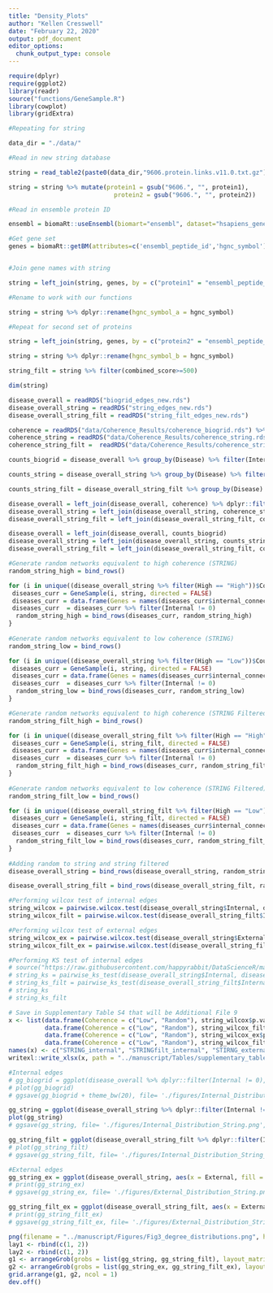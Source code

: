 ```yaml
---
title: "Density_Plots"
author: "Kellen Cresswell"
date: "February 22, 2020"
output: pdf_document
editor_options: 
  chunk_output_type: console
---
```


```r
require(dplyr)
require(ggplot2)
library(readr)
source("functions/GeneSample.R")
library(cowplot)
library(gridExtra)
```

```r
#Repeating for string

data_dir = "./data/"

#Read in new string database

string = read_table2(paste0(data_dir,"9606.protein.links.v11.0.txt.gz"))

string = string %>% mutate(protein1 = gsub("9606.", "", protein1), 
                             protein2 = gsub("9606.", "", protein2))

#Read in ensemble protein ID

ensembl = biomaRt::useEnsembl(biomart="ensembl", dataset="hsapiens_gene_ensembl", mirror = "www")

#Get gene set
genes = biomaRt::getBM(attributes=c('ensembl_peptide_id','hgnc_symbol'), mart = ensembl)


#Join gene names with string

string = left_join(string, genes, by = c("protein1" = "ensembl_peptide_id", "protein2" = "ensembl_peptide_id"))

#Rename to work with our functions

string = string %>% dplyr::rename(hgnc_symbol_a = hgnc_symbol)

#Repeat for second set of proteins

string = left_join(string, genes, by = c("protein2" = "ensembl_peptide_id"))

string = string %>% dplyr::rename(hgnc_symbol_b = hgnc_symbol)

string_filt = string %>% filter(combined_score>=500)

dim(string)
```

```r
disease_overall = readRDS("biogrid_edges_new.rds")
disease_overall_string = readRDS("string_edges_new.rds")
disease_overall_string_filt = readRDS("string_filt_edges_new.rds")
```

```r
coherence = readRDS("data/Coherence_Results/coherence_biogrid.rds") %>% dplyr::mutate(High = ifelse(Coherence>.85, "High", ifelse(Coherence<.58, "Low", "Neither"))) %>% dplyr::select(Disease, High)
coherence_string = readRDS("data/Coherence_Results/coherence_string.rds") %>% dplyr::mutate(High = ifelse(Coherence>.85, "High", ifelse(Coherence<.58, "Low", "Neither"))) %>% dplyr::select(Disease, High)
coherence_string_filt =  readRDS("data/Coherence_Results/coherence_string_filt.rds") %>% dplyr::mutate(High = ifelse(Coherence>.85, "High", ifelse(Coherence<.58, "Low", "Neither"))) %>% dplyr::select(Disease, High)
```

```r
counts_biogrid = disease_overall %>% group_by(Disease) %>% filter(Internal !=0) %>% summarise(Count = n())

counts_string = disease_overall_string %>% group_by(Disease) %>% filter(Internal !=0) %>% summarise(Count = n())

counts_string_filt = disease_overall_string_filt %>% group_by(Disease) %>% filter(Internal !=0) %>% summarise(Count = n())
```

```r
disease_overall = left_join(disease_overall, coherence) %>% dplyr::filter(High %in% c("High", "Low"))
disease_overall_string = left_join(disease_overall_string, coherence_string)  %>% dplyr::filter(High %in% c("High", "Low"))
disease_overall_string_filt = left_join(disease_overall_string_filt, coherence_string_filt)  %>% dplyr::filter(High %in% c("High", "Low"))
```


```r
disease_overall = left_join(disease_overall, counts_biogrid)
disease_overall_string = left_join(disease_overall_string, counts_string)
disease_overall_string_filt = left_join(disease_overall_string_filt, counts_string_filt)

```

```r
#Generate random networks equivalent to high coherence (STRING)
random_string_high = bind_rows()

for (i in unique((disease_overall_string %>% filter(High == "High"))$Count)) {
 diseases_curr = GeneSample(i, string, directed = FALSE)
 diseases_curr = data.frame(Genes = names(diseases_curr$internal_connectivity), Internal = (diseases_curr$internal_connectivity), External = (diseases_curr$external_connectivity), Disease = "Random", Category = "Random", High = "Random", Count = i)
 diseases_curr  = diseases_curr %>% filter(Internal != 0)
  random_string_high = bind_rows(diseases_curr, random_string_high)
}
  
#Generate random networks equivalent to low coherence (STRING)
random_string_low = bind_rows()

for (i in unique((disease_overall_string %>% filter(High == "Low"))$Count)) {
 diseases_curr = GeneSample(i, string, directed = FALSE)
 diseases_curr = data.frame(Genes = names(diseases_curr$internal_connectivity), Internal = (diseases_curr$internal_connectivity), External = (diseases_curr$external_connectivity), Disease = "Random", Category = "Random", High = "Random", Count = i)
 diseases_curr  = diseases_curr %>% filter(Internal != 0)
  random_string_low = bind_rows(diseases_curr, random_string_low)
}

#Generate random networks equivalent to high coherence (STRING Filtered)
random_string_filt_high = bind_rows()

for (i in unique((disease_overall_string_filt %>% filter(High == "High"))$Count)) {
 diseases_curr = GeneSample(i, string_filt, directed = FALSE)
 diseases_curr = data.frame(Genes = names(diseases_curr$internal_connectivity), Internal = (diseases_curr$internal_connectivity), External = (diseases_curr$external_connectivity), Disease = "Random", Category = "Random", High = "Random", Count = i)
 diseases_curr  = diseases_curr %>% filter(Internal != 0)
  random_string_filt_high = bind_rows(diseases_curr, random_string_filt_high)
}
  
#Generate random networks equivalent to low coherence (STRING Filtered)
random_string_filt_low = bind_rows()

for (i in unique((disease_overall_string_filt %>% filter(High == "Low"))$Count)) {
 diseases_curr = GeneSample(i, string_filt, directed = FALSE)
 diseases_curr = data.frame(Genes = names(diseases_curr$internal_connectivity), Internal = (diseases_curr$internal_connectivity), External = (diseases_curr$external_connectivity), Disease = "Random", Category = "Random", High = "Random", Count = i)
 diseases_curr  = diseases_curr %>% filter(Internal != 0)
  random_string_filt_low = bind_rows(diseases_curr, random_string_filt_low)
}
  
#Adding random to string and string filtered
disease_overall_string = bind_rows(disease_overall_string, random_string_high, random_string_low)

disease_overall_string_filt = bind_rows(disease_overall_string_filt, random_string_filt_high, random_string_filt_low)
```

```r
#Performing wilcox test of internal edges
string_wilcox = pairwise.wilcox.test(disease_overall_string$Internal, disease_overall_string$High, "bonferroni")
string_wilcox_filt = pairwise.wilcox.test(disease_overall_string_filt$Internal, disease_overall_string_filt$High, "bonferroni")

#Performing wilcox test of external edges
string_wilcox_ex = pairwise.wilcox.test(disease_overall_string$External, disease_overall_string$High, "bonferroni")
string_wilcox_filt_ex = pairwise.wilcox.test(disease_overall_string_filt$External, disease_overall_string_filt$High, "bonferroni")

#Performing KS test of internal edges
# source("https://raw.githubusercontent.com/happyrabbit/DataScienceR/master/R/pairwise_ks_test.R")
# string_ks = pairwise_ks_test(disease_overall_string$Internal, disease_overall_string$High)
# string_ks_filt = pairwise_ks_test(disease_overall_string_filt$Internal, disease_overall_string_filt$High)
# string_ks
# string_ks_filt

# Save in Supplementary Table S4 that will be Additional File 9
x <- list(data.frame(Coherence = c("Low", "Random"), string_wilcox$p.value), 
          data.frame(Coherence = c("Low", "Random"), string_wilcox_filt$p.value), 
          data.frame(Coherence = c("Low", "Random"), string_wilcox_ex$p.value), 
          data.frame(Coherence = c("Low", "Random"), string_wilcox_filt_ex$p.value))
names(x) <- c("STRING_internal", "STRINGfilt_internal", "STIRNG_external",  "STIRNGfilt_external")
writexl::write_xlsx(x, path = "../manuscript/Tables/supplementary_table_S4.xlsx")
```

```r
#Internal edges 
# gg_biogrid = ggplot(disease_overall %>% dplyr::filter(Internal != 0), aes(x = Internal, fill = High)) + geom_density(alpha = 0.1) + labs(fill = "Coherence",x = "Internal Edges")
# plot(gg_biogrid)
# ggsave(gg_biogrid + theme_bw(20), file= './figures/Internal_Distribution_Biogrid.png', units = "in", width = 3.5, height = 2.5, scale = 2.8)

gg_string = ggplot(disease_overall_string %>% dplyr::filter(Internal != 0), aes(x = Internal, fill = High)) + geom_density(alpha = 0.3) + labs(fill = "Coherence", x = "Internal Edges", y = "Density") + xlim(0, 75) + theme_cowplot() + theme(legend.position = c(0.6, 0.6)) + ggtitle("STRING") + theme(plot.title = element_text(size=12, hjust = 0.5, margin = margin(t = 10, b = -10)))
plot(gg_string)
# ggsave(gg_string, file= './figures/Internal_Distribution_String.png', units = "in", width = 4, height = 3)

gg_string_filt = ggplot(disease_overall_string_filt %>% dplyr::filter(Internal != 0), aes(x = Internal, fill = High)) + geom_density(alpha = 0.3) + labs(fill = "Coherence", x = "Internal Edges", y = "Density") + xlim(0, 25) + theme_cowplot() + theme(legend.position = "none") + ggtitle("STRING Filtered") + theme(plot.title = element_text(size=12, hjust = 0.5, margin = margin(t = 10, b = -10)))
# plot(gg_string_filt)
# ggsave(gg_string_filt, file= './figures/Internal_Distribution_String_Filt.png', units = "in", width = 4, height = 3)

#External edges
gg_string_ex = ggplot(disease_overall_string, aes(x = External, fill = High)) + geom_density(alpha = 0.3) + labs(fill = "Coherence", x = "External Edges", y = "Density") + xlim(0, 4000) + theme_cowplot() + theme(legend.position = "none") + ggtitle("STRING") + theme(plot.title = element_text(size=12, hjust = 0.5, margin = margin(t = 10, b = -10)))
# print(gg_string_ex)
# ggsave(gg_string_ex, file= './figures/External_Distribution_String.png', units = "in", width = 4, height = 3)

gg_string_filt_ex = ggplot(disease_overall_string_filt, aes(x = External, fill = High)) + geom_density(alpha = 0.3) + labs(fill = "Coherence", x = "External Edges", y = "Density") + xlim(0, 500) + theme_cowplot() + theme(legend.position = "none") + ggtitle("STRING Filtered") + theme(plot.title = element_text(size=12, hjust = 0.5, margin = margin(t = 10, b = -10)))
# print(gg_string_filt_ex)
# ggsave(gg_string_filt_ex, file= './figures/External_Distribution_String_Filt.png', units = "in", width = 4, height = 3)

png(filename = "../manuscript/Figures/Fig3_degree_distributions.png", height = 5, width = 7, units = "in", res = 300)
lay1 <- rbind(c(1, 2))
lay2 <- rbind(c(1, 2))
g1 <- arrangeGrob(grobs = list(gg_string, gg_string_filt), layout_matrix = lay1)
g2 <- arrangeGrob(grobs = list(gg_string_ex, gg_string_filt_ex), layout_matrix = lay2)
grid.arrange(g1, g2, ncol = 1)
dev.off()
```
